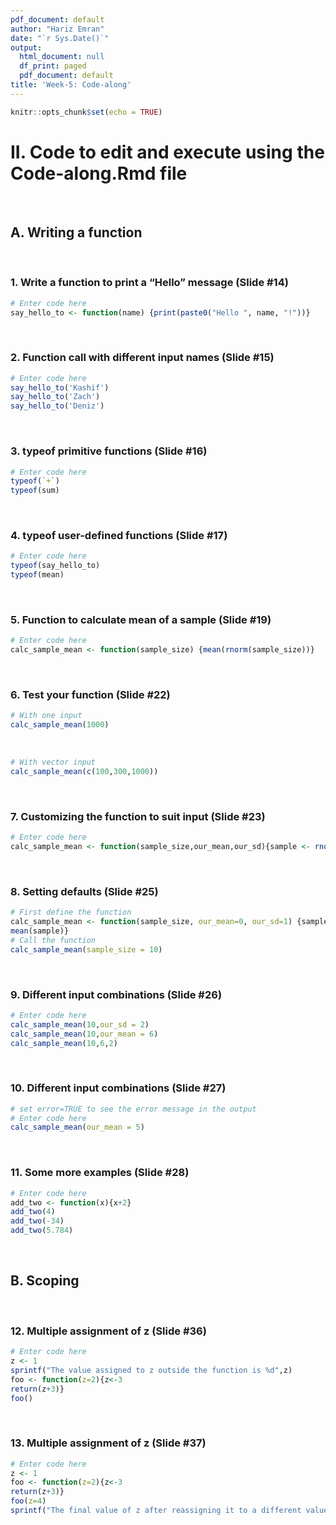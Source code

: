 ```yaml
---
pdf_document: default
author: "Hariz Emran"
date: "`r Sys.Date()`"
output:
  html_document: null
  df_print: paged
  pdf_document: default
title: 'Week-5: Code-along'
---
```


  ```r
knitr::opts_chunk$set(echo = TRUE)
```

# II. Code to edit and execute using the Code-along.Rmd file 
<br>

## A. Writing a function
<br>

### 1. Write a function to print a "Hello" message (Slide #14)

```r
# Enter code here
say_hello_to <- function(name) {print(paste0("Hello ", name, "!"))}
```
<br>

### 2. Function call with different input names (Slide #15)

```r
# Enter code here
say_hello_to('Kashif')
say_hello_to('Zach')
say_hello_to('Deniz')
```
<br>

### 3. typeof primitive functions (Slide #16)

```r
# Enter code here
typeof(`+`)
typeof(sum)
```
<br>

### 4. typeof user-defined functions (Slide #17)

```r
# Enter code here
typeof(say_hello_to)
typeof(mean)
```
<br>

### 5. Function to calculate mean of a sample (Slide #19)

```r
# Enter code here
calc_sample_mean <- function(sample_size) {mean(rnorm(sample_size))}
```
<br>

### 6. Test your function (Slide #22)

```r
# With one input
calc_sample_mean(1000)
```
<br>
```r
# With vector input
calc_sample_mean(c(100,300,1000))
```
<br>

### 7. Customizing the function to suit input (Slide #23)

```r
# Enter code here
calc_sample_mean <- function(sample_size,our_mean,our_sd){sample <- rnorm(sample_size,mean=our_mean,mean(sample),sd=our_sd)}
```
<br>

### 8. Setting defaults (Slide #25)

```r
# First define the function
calc_sample_mean <- function(sample_size, our_mean=0, our_sd=1) {sample<-rnorm(sample_size,mean=our_mean,sd=our_sd) 
mean(sample)}
# Call the function
calc_sample_mean(sample_size = 10)
```
<br>

### 9. Different input combinations (Slide #26)

```r
# Enter code here
calc_sample_mean(10,our_sd = 2)
calc_sample_mean(10,our_mean = 6)
calc_sample_mean(10,6,2)
```
<br>

### 10. Different input combinations (Slide #27)

```r
# set error=TRUE to see the error message in the output
# Enter code here 
calc_sample_mean(our_mean = 5)
```
<br>

### 11. Some more examples (Slide #28)

```r
# Enter code here
add_two <- function(x){x+2}
add_two(4)
add_two(-34)
add_two(5.784)
```
<br>

## B. Scoping
<br>

### 12. Multiple assignment of z (Slide #36)

```r
# Enter code here
z <- 1
sprintf("The value assigned to z outside the function is %d",z)
foo <- function(z=2){z<-3
return(z+3)}
foo()
```
<br>

### 13. Multiple assignment of z (Slide #37)

```r
# Enter code here
z <- 1
foo <- function(z=2){z<-3
return(z+3)}
foo(z=4)
sprintf("The final value of z after reassigning it to a different value inside the function is %d",z)
```
<br>